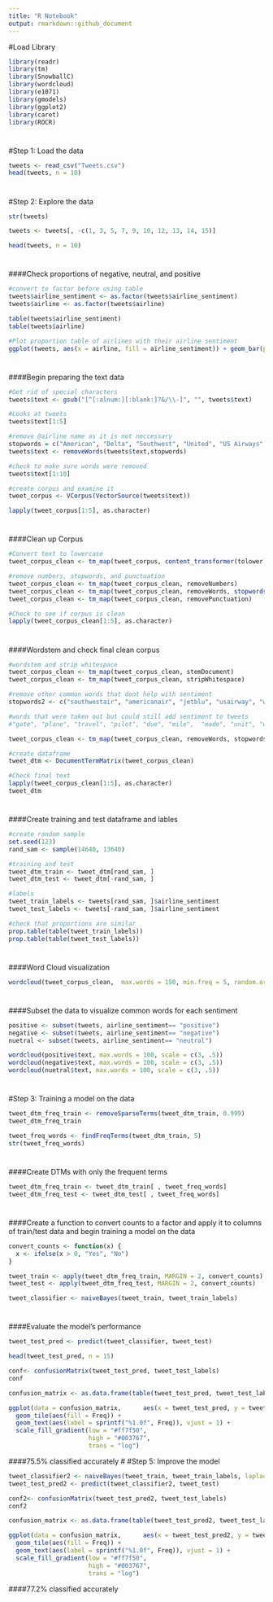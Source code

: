 ```yaml
---
title: "R Notebook"
output: rmarkdown::github_document
---
```


#Load Library
```r
library(readr)
library(tm)
library(SnowballC)
library(wordcloud)
library(e1071)
library(gmodels)
library(ggplot2)
library(caret)
library(ROCR)
```
#
#Step 1: Load the data
```r
tweets <- read_csv("Tweets.csv")
head(tweets, n = 10)
```
#
#Step 2: Explore the data
```r
str(tweets)

tweets <- tweets[, -c(1, 3, 5, 7, 9, 10, 12, 13, 14, 15)]

head(tweets, n = 10)
```
#
####Check proportions of negative, neutral, and positive
```r
#convert to factor before using table
tweets$airline_sentiment <- as.factor(tweets$airline_sentiment)
tweets$airline <- as.factor(tweets$airline)

table(tweets$airline_sentiment)
table(tweets$airline)

#Plot proportion table of airlines with their airline sentiment
ggplot(tweets, aes(x = airline, fill = airline_sentiment)) + geom_bar(position = "fill")
```
#
####Begin preparing the text data
```r
#Get rid of special characters
tweets$text <- gsub("[^[:alnum:][:blank:]?&/\\-]", "", tweets$text)

#Looks at tweets 
tweets$text[1:5]

#remove @airline name as it is not neccessary
stopwords = c("American", "Delta", "Southwest", "United", "US Airways", "VirginAmerica", "SouthwestAirlines", "AmericanAirlines" )
tweets$text <- removeWords(tweets$text,stopwords)

#check to make sure words were removed 
tweets$text[1:10]

#create corpus and examine it 
tweet_corpus <- VCorpus(VectorSource(tweets$text))

lapply(tweet_corpus[1:5], as.character)
```
#
####Clean up Corpus
```r
#Convert text to lowercase 
tweet_corpus_clean <- tm_map(tweet_corpus, content_transformer(tolower))

#remove numbers, stopwords, and punctuation
tweet_corpus_clean <- tm_map(tweet_corpus_clean, removeNumbers)
tweet_corpus_clean <- tm_map(tweet_corpus_clean, removeWords, stopwords('english'))
tweet_corpus_clean <- tm_map(tweet_corpus_clean, removePunctuation)

#Check to see if corpus is clean
lapply(tweet_corpus_clean[1:5], as.character)
```
#
####Wordstem and check final clean corpus 
```r
#wordstem and strip whitespace 
tweet_corpus_clean <- tm_map(tweet_corpus_clean, stemDocument)
tweet_corpus_clean <- tm_map(tweet_corpus_clean, stripWhitespace)

#remove other common words that dont help with sentiment
stopwords2 <- c("southwestair", "americanair", "jetblu", "usairway", "will", "newark", "houston", "airport",  "airlin", "just", "lax", "can", "ive", "flightl", "jfk", "what", "let", "want", "flightr", "your",  "that", "follow", "one", "flt", "fli", "even", "use", "week", "two", "anoth", "see", "make", "got", "said", "tonight",  "tomorrow", "put", "year", "dfw", "today", "get", "yet", "number", "told", "day", "also", "morn", "min", "someon", "flight", "fleek",  "tweet")

#words that were taken out but could still add sentiment to tweets
#"gate", "plane", "travel", "pilot", "due", "mile",  "made", "unit", "website", "night", "agent", "point", "onlin", "email", "amp", "keep", "miss", "system", "guy", "show", "think", "websit", "fleet"

tweet_corpus_clean <- tm_map(tweet_corpus_clean, removeWords, stopwords2)

#create dataframe
tweet_dtm <- DocumentTermMatrix(tweet_corpus_clean)

#Check final text 
lapply(tweet_corpus_clean[1:5], as.character)
tweet_dtm
```
#
####Create training and test dataframe and lables
```r
#create random sample
set.seed(123)
rand_sam <- sample(14640, 13640)

#training and test 
tweet_dtm_train <- tweet_dtm[rand_sam, ]
tweet_dtm_test <- tweet_dtm[-rand_sam, ]

#labels 
tweet_train_labels <- tweets[rand_sam, ]$airline_sentiment
tweet_test_labels <- tweets[-rand_sam, ]$airline_sentiment

#check that proportions are similar
prop.table(table(tweet_train_labels))
prop.table(table(tweet_test_labels))
```
#
####Word Cloud visualization
```r
wordcloud(tweet_corpus_clean,  max.words = 150, min.freq = 5, random.order = F)
```
#
####Subset the data to visualize common words for each sentiment
```r
positive <- subset(tweets, airline_sentiment== "positive")
negative <- subset(tweets, airline_sentiment== "negative")
nuetral <- subset(tweets, airline_sentiment== "neutral")

wordcloud(positive$text, max.words = 100, scale = c(3, .5))
wordcloud(negative$text, max.words = 100, scale = c(3, .5))
wordcloud(nuetral$text, max.words = 100, scale = c(3, .5))

```
#
#
#Step 3: Training a model on the data
```r
tweet_dtm_freq_train <- removeSparseTerms(tweet_dtm_train, 0.999)
tweet_dtm_freq_train

tweet_freq_words <- findFreqTerms(tweet_dtm_train, 5)
str(tweet_freq_words)
```
#
####Create DTMs with only the frequent terms
```r
tweet_dtm_freq_train <- tweet_dtm_train[ , tweet_freq_words]
tweet_dtm_freq_test <- tweet_dtm_test[ , tweet_freq_words]
```
#
####Create a function to convert counts to a factor and apply it to columns of train/test data and begin training a model on the data
```r
convert_counts <- function(x) {
  x <- ifelse(x > 0, "Yes", "No")
}

tweet_train <- apply(tweet_dtm_freq_train, MARGIN = 2, convert_counts)
tweet_test <- apply(tweet_dtm_freq_test, MARGIN = 2, convert_counts)

tweet_classifier <- naiveBayes(tweet_train, tweet_train_labels)
```
#
####Evaluate the model's performance
```r
tweet_test_pred <- predict(tweet_classifier, tweet_test)

head(tweet_test_pred, n = 15)

conf<- confusionMatrix(tweet_test_pred, tweet_test_labels)
conf

confusion_matrix <- as.data.frame(table(tweet_test_pred, tweet_test_labels))

ggplot(data = confusion_matrix,      aes(x = tweet_test_pred, y = tweet_test_labels)) +
  geom_tile(aes(fill = Freq)) +
  geom_text(aes(label = sprintf("%1.0f", Freq)), vjust = 1) +
  scale_fill_gradient(low = "#ff7f50",
                      high = "#003767",
                      trans = "log")
```
####75.5% classified accurately
#
#Step 5: Improve the model
```r
tweet_classifier2 <- naiveBayes(tweet_train, tweet_train_labels, laplace = 1)
tweet_test_pred2 <- predict(tweet_classifier2, tweet_test)

conf2<- confusionMatrix(tweet_test_pred2, tweet_test_labels)
conf2

confusion_matrix <- as.data.frame(table(tweet_test_pred2, tweet_test_labels))

ggplot(data = confusion_matrix,      aes(x = tweet_test_pred2, y = tweet_test_labels)) +
  geom_tile(aes(fill = Freq)) +
  geom_text(aes(label = sprintf("%1.0f", Freq)), vjust = 1) +
  scale_fill_gradient(low = "#ff7f50",
                      high = "#003767",
                      trans = "log")
```
####77.2% classified accurately

